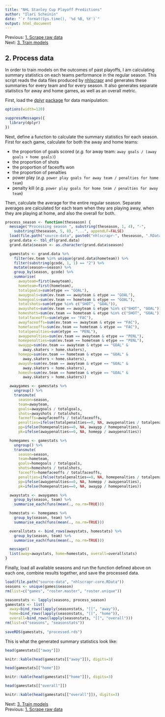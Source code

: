 ```yaml
---
title: "NHL Stanley Cup Playoff Predictions"
author: "Ilari Scheinin"
date: "`r format(Sys.time(), '%d %B, %Y')`"
output: html_document
---
```


Previous: [1. Scrape raw data](scrape.html)  
Next: [3. Train models](model.html)

2. Process data
---------------

In order to train models on the outcomes of past playoffs, I am calculating
summary statistics on each teams performance in the regular season. This script
reads the data files produced by
[nhlscrapr](https://github.com/acthomasca/nhlscrapr) and generates these
summaries for every team and for every season. It also generates separate
statistics for away and home games, as well as an overall metric.

First, load the [dplyr](https://github.com/hadley/dplyr)
[package](http://cran.r-project.org/web/packages/dplyr/) for data manipulation:

```r
options(width=120)
```

```r
suppressMessages({
  library(dplyr)
})
```

Next, define a function to calculate the summary statistics for each season. First for each game, calculate for both the away and home teams:

* the proportion of goals scored (*e.g.* for away team:
  `away goals / (away goals + home goals)`)
* the proportion of shots
* the proportion of faceoffs won
* the proportion of penalties
* power play (*e.g.* `power play goals for away team / penalties for home team`)
* penalty kill (*e.g.*
  `power play goals for home team / penalties for away team`)

Then, calculate the average for the entire regular season. Separate averages
are calculated for each team when they are playing away, when they are playing
at home, and also the overall for both.

```r
process_season <- function(theseason) {
  message("Processing season ", substring(theseason, 1, 4), "-",
    substring(theseason, 5, 8), "...", appendLF=FALSE)
  load(file.path("source-data", paste0("nhlscrapr-", theseason, ".RData")))
  grand.data <- tbl_df(grand.data)
  grand.data$season <- as.character(grand.data$season)

  gamestats <- grand.data %>%
    filter(ev.team %in% unique(grand.data$hometeam)) %>%
    filter(substring(gcode, 1, 1) == "2") %>%
    mutate(season==season) %>%
    group_by(season, gcode) %>%
    summarise(
      awayteam=first(awayteam),
      hometeam=first(hometeam),
      totalgoals=sum(etype == "GOAL"),
      awaygoals=sum(ev.team == awayteam & etype == "GOAL"),
      homegoals=sum(ev.team == hometeam & etype == "GOAL"),
      totalshots=sum(etype %in% c("SHOT", "GOAL")),
      awayshots=sum(ev.team == awayteam & etype %in% c("SHOT", "GOAL")),
      homeshots=sum(ev.team == hometeam & etype %in% c("SHOT", "GOAL")),
      totalfaceoffs=sum(etype == "FAC"),
      awayfaceoffs=sum(ev.team == awayteam & etype == "FAC"),
      homefaceoffs=sum(ev.team == hometeam & etype == "FAC"),
      totalpenalties=sum(etype == "PENL"),
      awaypenalties=sum(ev.team == awayteam & etype == "PENL"),
      homepenalties=sum(ev.team == hometeam & etype == "PENL"),
      awaypp=sum(ev.team == awayteam & etype == "GOAL" &
        away.skaters > home.skaters),
      homepp=sum(ev.team == hometeam & etype == "GOAL" &
        away.skaters < home.skaters),
      awaysh=sum(ev.team == awayteam & etype == "GOAL" &
        away.skaters < home.skaters),
      homesh=sum(ev.team == hometeam & etype == "GOAL" &
        away.skaters > home.skaters))

  awaygames <- gamestats %>%
    ungroup() %>%
    transmute(
      season=season,
      team=awayteam,
      goals=awaygoals / totalgoals,
      shots=awayshots / totalshots,
      faceoffs=awayfaceoffs / totalfaceoffs,
      penalties=ifelse(totalpenalties==0, NA, awaypenalties / totalpenalties),
      pp=ifelse(homepenalties==0, NA, awaypp / homepenalties),
      pk=ifelse(awaypenalties==0, NA, homepp / awaypenalties))

  homegames <- gamestats %>%
    ungroup() %>%
    transmute(
      season=season,
      team=hometeam,
      goals=homegoals / totalgoals,
      shots=homeshots / totalshots,
      faceoffs=homefaceoffs / totalfaceoffs,
      penalties=ifelse(totalpenalties==0, NA, homepenalties / totalpenalties),
      pp=ifelse(awaypenalties==0, NA, homepp / awaypenalties),
      pk=ifelse(homepenalties==0, NA, awaypp / homepenalties))

  awaystats <- awaygames %>%
    group_by(season, team) %>%
    summarise_each(funs(mean(., na.rm=TRUE)))

  homestats <- homegames %>%
    group_by(season, team) %>%
    summarise_each(funs(mean(., na.rm=TRUE)))

  overallstats <- bind_rows(awaystats, homestats) %>%
    group_by(season, team) %>%
    summarise_each(funs(mean(., na.rm=TRUE)))

  message()
  list(away=awaystats, home=homestats, overall=overallstats)
}

```

Finally, load all available seasons and run the function defined above on each one, combine results together, and save the processed data.

```r
load(file.path("source-data", "nhlscrapr-core.RData"))
seasons <- unique(games$season)
rm(list=c("games", "roster.master", "roster.unique"))

seasonstats <- lapply(seasons, process_season)
gamestats <- list(
  away=bind_rows(lapply(seasonstats, "[[", "away")),
  home=bind_rows(lapply(seasonstats, "[[", "home")),
  overall=bind_rows(lapply(seasonstats, "[[", "overall")))
rm(list=c("seasons", "seasonstats"))
  
saveRDS(gamestats, "processed.rds")
```

This is what the generated summary statistics look like:

```r
head(gamestats[["away"]])
```

```r
knitr::kable(head(gamestats[["away"]]), digits=3)
```

```r
head(gamestats[["home"]])
```

```r
knitr::kable(head(gamestats[["home"]]), digits=3)
```

```r
head(gamestats[["overall"]])
```

```r
knitr::kable(head(gamestats[["overall"]]), digits=3)
```

Next: [3. Train models](model.html)  
Previous: [1. Scrape raw data](scrape.html)
